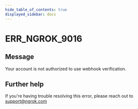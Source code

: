 ```yaml
---
hide_table_of_contents: true
displayed_sidebar: docs
---
```



# ERR_NGROK_9016

## Message

Your account is not authorized to use webhook verification.

<ErrorDetails error="err_ngrok_9016" />

## Further help

If you're having trouble resolving this error, please reach out to [support@ngrok.com](mailto:support@ngrok.com?subject=Help%20with%20ERR_NGROK_9016)
